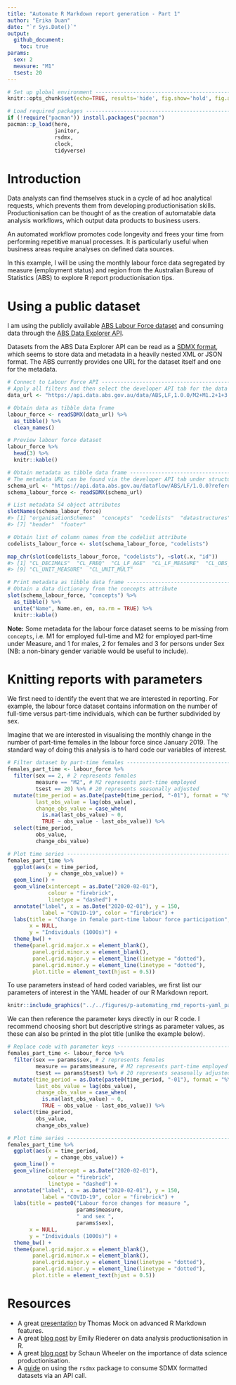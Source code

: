 ```yaml
---
title: "Automate R Markdown report generation - Part 1"
author: "Erika Duan"
date: "`r Sys.Date()`"
output:
  github_document:
    toc: true
params:
  sex: 2
  measure: "M1" 
  tsest: 20 
---
```


```r
# Set up global environment ----------------------------------------------------
knitr::opts_chunk$set(echo=TRUE, results='hide', fig.show='hold', fig.align='center')  
```

```r
# Load required packages -------------------------------------------------------  
if (!require("pacman")) install.packages("pacman")
pacman::p_load(here,
               janitor,
               rsdmx,
               clock,
               tidyverse)  
```


# Introduction

Data analysts can find themselves stuck in a cycle of ad hoc analytical requests, which prevents them from developing productionisation skills. Productionisation can be thought of as the creation of automatable data analysis workflows, which output data products to business users.

An automated workflow promotes code longevity and frees your time from performing repetitive manual processes. It is particularly useful when business areas require analyses on defined data sources.  

In this example, I will be using the monthly labour force data segregated by measure (employment status) and region from the Australian Bureau of Statistics (ABS) to explore R report productionisation tips.  


# Using a public dataset

I am using the publicly available [ABS Labour Force dataset](https://www.abs.gov.au/statistics/labour/employment-and-unemployment/labour-force-australia/latest-release) and consuming data through the [ABS Data Explorer API](https://www.abs.gov.au/about/data-services/application-programming-interfaces-apis/data-api-user-guide).    

Datasets from the ABS Data Explorer API can be read as a [SDMX format](https://www.statsilk.com/sdmx/sdmx-introduction-simple-sdmx-ml-example-and-tutorial), which seems to store data and metadata in a heavily nested XML or JSON format. The ABS currently provides one URL for the dataset itself and one for the metadata.    

```r
# Connect to Labour Force API --------------------------------------------------
# Apply all filters and then select the developer API tab for the data query url
data_url <- "https://api.data.abs.gov.au/data/ABS,LF,1.0.0/M2+M1.2+1+3.1599.20+30.AUS.M?startPeriod=2019-01&dimensionAtObservation=AllDimensions"

# Obtain data as tibble data frame
labour_force <- readSDMX(data_url) %>%
  as_tibble() %>%
  clean_names()

# Preview labour force dataset 
labour_force %>%
  head(3) %>%
  knitr::kable()
```

```r
# Obtain metadata as tibble data frame -----------------------------------------
# The metadata URL can be found via the developer API tab under structure query
schema_url <- "https://api.data.abs.gov.au/dataflow/ABS/LF/1.0.0?references=all"
schema_labour_force <- readSDMX(schema_url)

# List metadata S4 object attributes
slotNames(schema_labour_force)
#> [1] "organisationSchemes"  "concepts"  "codelists"  "datastructures"  "xmlObj"  "schema"         
#> [7] "header"  "footer"

# Obtain list of column names from the codelist attribute   
codelists_labour_force <- slot(schema_labour_force, "codelists")

map_chr(slot(codelists_labour_force, "codelists"), ~slot(.x, "id"))
#> [1] "CL_DECIMALS"  "CL_FREQ"  "CL_LF_AGE"  "CL_LF_MEASURE"  "CL_OBS_STATUS"  "CL_SEX"  "CL_STATE"  "CL_TSEST"       
#> [9] "CL_UNIT_MEASURE"  "CL_UNIT_MULT" 
```

```r
# Print metadata as tibble data frame -----------------------------------------
# Obtain a data dictionary from the concepts attribute
slot(schema_labour_force, "concepts") %>%
  as_tibble() %>%
  unite("Name", Name.en, en, na.rm = TRUE) %>%
  knitr::kable()
```

**Note:** Some metadata for the labour force dataset seems to be missing from `concepts`, i.e. M1 for employed full-time and M2 for employed part-time under Measure, and 1 for males, 2 for females and 3 for persons under Sex (NB: a non-binary gender variable would be useful to include).        


# Knitting reports with parameters     

We first need to identify the event that we are interested in reporting. For example, the labour force dataset contains information on the number of full-time versus part-time individuals, which can be further subdivided by sex.   

Imagine that we are interested in visualising the monthly change in the number of part-time females in the labour force since January 2019. The standard way of doing this analysis is to hard code our variables of interest.  

```r
# Filter dataset by part-time females ------------------------------------------
females_part_time <- labour_force %>% 
  filter(sex == 2, # 2 represents females
         measure == "M2", # M2 represents part-time employed 
         tsest == 20) %>% # 20 represents seasonally adjusted  
  mutate(time_period = as.Date(paste0(time_period, "-01"), format = "%Y-%m-%d"),
         last_obs_value = lag(obs_value),
         change_obs_value = case_when(
           is.na(last_obs_value) ~ 0,
           TRUE ~ obs_value - last_obs_value)) %>%
  select(time_period,
         obs_value,
         change_obs_value)

# Plot time series -------------------------------------------------------------
females_part_time %>%
  ggplot(aes(x = time_period, 
             y = change_obs_value)) +
  geom_line() + 
  geom_vline(xintercept = as.Date("2020-02-01"),
             colour = "firebrick",
             linetype = "dashed") +
  annotate("label", x = as.Date("2020-02-01"), y = 150,
           label = "COVID-19", color = "firebrick") +
  labs(title = "Change in female part-time labour force participation",
       x = NULL,
       y = "Individuals (1000s)") + 
  theme_bw() +
  theme(panel.grid.major.x = element_blank(),
        panel.grid.minor.x = element_blank(),
        panel.grid.major.y = element_line(linetype = "dotted"),
        panel.grid.minor.y = element_line(linetype = "dotted"),
        plot.title = element_text(hjust = 0.5))
```

To use parameters instead of hard coded variables, we first list our parameters of interest in the YAML header of our R Markdown report.  

```r
knitr::include_graphics("../../figures/p-automating_rmd_reports-yaml_params.png")
```

We can then reference the parameter keys directly in our R code. I recommend choosing short but descriptive strings as parameter values, as these can also be printed in the plot title (unlike the example below).       

```r
# Replace code with parameter keys ---------------------------------------------
females_part_time <- labour_force %>% 
  filter(sex == params$sex, # 2 represents females
         measure == params$measure, # M2 represents part-time employed 
         tsest == params$tsest) %>% # 20 represents seasonally adjusted  
  mutate(time_period = as.Date(paste0(time_period, "-01"), format = "%Y-%m-%d"),
         last_obs_value = lag(obs_value),
         change_obs_value = case_when(
           is.na(last_obs_value) ~ 0,
           TRUE ~ obs_value - last_obs_value)) %>%
  select(time_period,
         obs_value,
         change_obs_value)

# Plot time series -------------------------------------------------------------
females_part_time %>%
  ggplot(aes(x = time_period, 
             y = change_obs_value)) +
  geom_line() + 
  geom_vline(xintercept = as.Date("2020-02-01"),
             colour = "firebrick",
             linetype = "dashed") +
  annotate("label", x = as.Date("2020-02-01"), y = 150,
           label = "COVID-19", color = "firebrick") +
  labs(title = paste0("Labour force changes for measure ",
                      params$measure,
                      " and sex ",
                      params$sex),
       x = NULL,
       y = "Individuals (1000s)") + 
  theme_bw() +
  theme(panel.grid.major.x = element_blank(),
        panel.grid.minor.x = element_blank(),
        panel.grid.major.y = element_line(linetype = "dotted"),
        panel.grid.minor.y = element_line(linetype = "dotted"),
        plot.title = element_text(hjust = 0.5))
```


# Resources  

-   A great [presentation](https://docs.google.com/presentation/d/e/2PACX-1vRo1eXJtiwo6aTA8KZ2E-bUbv2GOonC2RIVk_5eWQ5y-ADXbRamBhHaa3w1vMW6BkEPOMJ13ZahSo8Q/embed?start=false&loop=true&delayms=30000&slide=id.p) by Thomas Mock on advanced R Markdown features.   
-   A great [blog post](https://emilyriederer.netlify.app/post/rmddd-tech-appendix/) by Emily Riederer on data analysis productionisation in R.  
-   A great [blog post](https://towardsdatascience.com/what-does-it-mean-to-productionize-data-science-82e2e78f044c) by Schaun Wheeler on the importance of data science productionisation.  
-   A [guide](https://rstudio-pubs-static.s3.amazonaws.com/413203_eed4bd7e1eae47dcbce07096a887ed72.html) on using the `rsdmx` package to consume SDMX formatted datasets via an API call.  